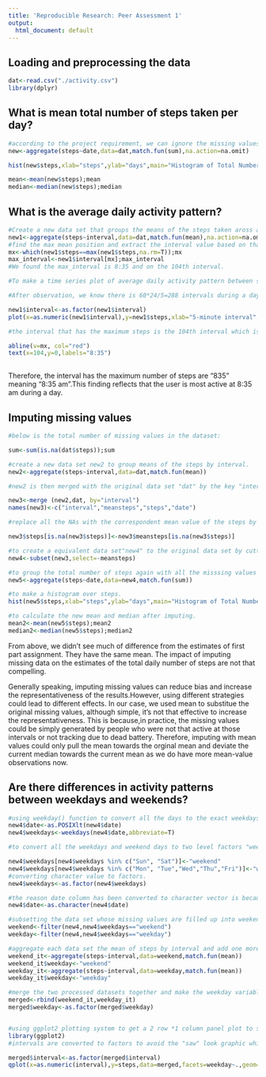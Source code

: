 ```yaml
---
title: 'Reproducible Research: Peer Assessment 1'
output:
  html_document: default
---
```



## Loading and preprocessing the data

```r
dat<-read.csv("./activity.csv")
library(dplyr)
```


## What is mean total number of steps taken per day?

```r

#according to the project requirement, we can ignore the missing values. therefore, na.action=na.omit is used to removed NAs. 
new<-aggregate(steps~date,data=dat,match.fun(sum),na.action=na.omit)

hist(new$steps,xlab="steps",ylab="days",main="Histogram of Total Number of Steps Per Day",breaks=10)
```

```r

mean<-mean(new$steps);mean
median<-median(new$steps);median

```


## What is the average daily activity pattern?

```r
#Create a new data set that groups the means of the steps taken aross all days by interval without considering the missing values. 
new1<-aggregate(steps~interval,data=dat,match.fun(mean),na.action=na.omit)
#find the max mean position and extract the interval value based on that. 
mx<-which(new1$steps==max(new1$steps,na.rm=T));mx
max_interval<-new1$interval[mx];max_interval
#We found the max_interval is 8:35 and on the 104th interval. 

#To make a time series plot of average daily activity pattern between steps taken and 5-minute interval.

#After observation, we know there is 60*24/5=288 intervals during a day and interval "100" is right after interval value "55". This causes a  "chain-saw" looking trend line appear. Therefore, it is devised to convert the intervals to factors and present 288 of them on the x-axis to avoid the "saw" look.

new1$interval<-as.factor(new1$interval)
plot(x=as.numeric(new1$interval),y=new1$steps,xlab="5-minute interval", ylab="average number of steps taken", main="Average Daily Activity Pattern", type="l")

#the interval that has the maximum steps is the 104th interval which is 8:35 am marked by the red line.

abline(v=mx, col="red")
text(x=104,y=0,labels="8:35")
 
```

Therefore, the interval has the maximum number of steps are "835" meaning "8:35 am".This finding reflects that the user is most active at 8:35 am during a day.  

## Imputing missing values

```r
#below is the total number of missing values in the dataset:

sum<-sum(is.na(dat$steps));sum
```

```r
#create a new data set new2 to group means of the steps by interval.
new2<-aggregate(steps~interval,data=dat,match.fun(mean))

#new2 is then merged with the original data set "dat" by the key "interval" and its columns are renamed for the future use.

new3<-merge (new2,dat, by="interval")
names(new3)<-c("interval","meansteps","steps","date")

#replace all the NAs with the correspondent mean value of the steps by each interval.

new3$steps[is.na(new3$steps)]<-new3$meansteps[is.na(new3$steps)]

#to create a equivalent data set"new4" to the original data set by cutting the unwanted "meansteps" column. 
new4<-subset(new3,select=-meansteps)

```

```r

#to group the total number of steps again with all the misssing values filled in.
new5<-aggregate(steps~date,data=new4,match.fun(sum))

#to make a histogram over steps.
hist(new5$steps,xlab="steps",ylab="days",main="Histogram of Total Number of Steps Per Day",breaks=10)

#to calculate the new mean and median after imputing.
mean2<-mean(new5$steps);mean2
median2<-median(new5$steps);median2

```

From above, we didn't see much of difference from the estimates of first part assignment. They have the same mean. The impact of imputing missing data on the estimates of the total daily number of steps are not that compelling.

Generally speaking, imputing missing values can reduce bias and increase the representativeness of the results.However, using different strategies could lead to different effects. In our case, we used mean to substitue the original missing values, although simple, it's not that effective to increase the representativeness. This is because,in practice, the missing values could be simply generated by people who were not that active at those intervals or not tracking due to dead battery. Therefore, imputing with mean values could only pull the mean towards the orginal mean and deviate the current median towards the current mean as we do have more mean-value observations now.

## Are there differences in activity patterns between weekdays and weekends?

```r

#using weekday() function to convert all the days to the exact weekdays or weekends and add one new column.
new4$date<-as.POSIXlt(new4$date)
new4$weekdays<-weekdays(new4$date,abbreviate=T)

#to convert all the weekdays and weekend days to two level factors "weekday" and "weekend".

new4$weekdays[new4$weekdays %in% c("Sun", "Sat")]<-"weekend"
new4$weekdays[new4$weekdays %in% c("Mon", "Tue","Wed","Thu","Fri")]<-"weekday"
#converting character value to factors.
new4$weekdays<-as.factor(new4$weekdays)

#the reason date column has been converted to character vector is because when running filter function below, there is error messge saying "column 'date' has unsupported type : POSIXlt, POSIXt".
new4$date<-as.character(new4$date)

#subsetting the data set whose missing values are filled up into weekend and weekday sets.
weekend<-filter(new4,new4$weekdays=="weekend")
weekday<-filter(new4,new4$weekdays=="weekday")

#aggregate each data set the mean of steps by interval and add one more column of weekday.
weekend_it<-aggregate(steps~interval,data=weekend,match.fun(mean))
weekend_it$weekday<-"weekend"
weekday_it<-aggregate(steps~interval,data=weekday,match.fun(mean))
weekday_it$weekday<-"weekday"

#merge the two processed datasets together and make the weekday variable a factor varaible for plotting convenience. 
merged<-rbind(weekend_it,weekday_it)
merged$weekday<-as.factor(merged$weekday)


#using ggplot2 plotting system to get a 2 row *1 column panel plot to showcase the difference between weekday and weekend steps. 
library(ggplot2)
#intervals are converted to factors to avoid the "saw" look graphic which doesn't truely reflect the nature of the intervals. 

merged$interval<-as.factor(merged$interval)
qplot(x=as.numeric(interval),y=steps,data=merged,facets=weekday~.,geom="line",xlab="Interval",ylab="Number of steps")

```



